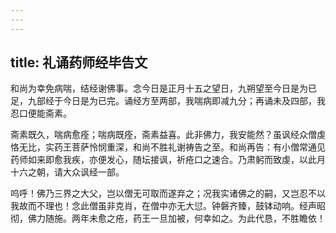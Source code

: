 ```yaml
---
---
---
```

title: 礼诵药师经毕告文
---

和尚为幸免病喘，结经谢佛事。念今日是正月十五之望日，九朔望至今日是为已足，九部经于今日是为已完。诵经方至两部，我喘病即减九分；再诵未及四部，我忍口便能斋素。

斋素既久，喘病愈痊；喘病既痊，斋素益喜。此非佛力，我安能然？虽讽经众僧虔恪无比，实药王菩萨怜悯重深，和尚不胜礼谢祷告之至。和尚再告：有小僧常通见药师如来即愈我疾，亦便发心，随坛接讽，祈疮口之速合。乃肃躬而致虔，以此月十六之朝，请大众讽经一部。

呜呼！佛乃三界之大父，岂以僧无可取而遂弃之；况我实诸佛之的嗣，又岂忍不以我故而不理也！念此僧虽非克肖，在僧中亦无大愆。钟磐齐臻，鼓钵动响。经声昭彻，佛力随施。两年未愈之疮，药王一旦加被，何幸如之。为此代恳，不胜瞻依！